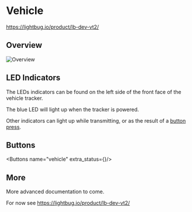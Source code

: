 
# Vehicle

https://lightbug.io/product/lb-dev-vt2/

## Overview

<img src="https://i.imgur.com/X76ebGg.png" alt="Overview" width={400} height={400} />

## LED Indicators

The LEDs indicators can be found on the left side of the front face of the vehicle tracker.

The blue LED will light up when the tracker is powered.

Other indicators can light up while transmitting, or as the result of a [button press](#buttons).

## Buttons

<Buttons name="vehicle" extra_status={<VehicleExtraStatus/>}/>

## More

More advanced documentation to come.

For now see https://lightbug.io/product/lb-dev-vt2/
